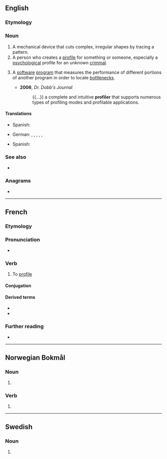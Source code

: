 ==English==

===Etymology===
{{suffix|en|profile|er}}

===Noun===
{{en-noun}}

# A mechanical device that cuts complex, irregular shapes by tracing a pattern.
# A person who creates a [[profile]] for something or someone, especially a [[psychological]] profile for an unknown [[criminal]].
# {{lb|en|computing}} A [[software]] [[program]] that measures the performance of different portions of another program in order to locate [[bottleneck]]s.
#* '''2006''', ''Dr. Dobb's Journal''
#*: {{...}} a complete and intuitive '''profiler''' that supports numerous types of profiling modes and profilable applications.

====Translations====
{{trans-top|mechanical device}}
{{trans-mid}}
* Spanish: {{t|es|generador de perfiles|m}}
{{trans-bottom}}

{{trans-top|person who creates a profile for something or some}}
* German: {{t+|de|Profiler|m}}, {{t+|de|Profilerin|f}}, {{t|de|Profilersteller|m}}, {{t|de|Profilerstellerin|f}}, {{t|de|Fallanalytiker|m}}, {{t|de|Fallanalytikerin|f}}
{{trans-mid}}
* Spanish: {{t+|es|perfilador|m}}
{{trans-bottom}}

{{trans-top|software program}}
{{trans-mid}}
{{trans-bottom}}

===See also===
* {{l|en|profilist}}

===Anagrams===
* {{anagrams|en|a=efiloprr|pro-lifer|prolifer}}

----

==French==

===Etymology===
{{suffix|fr|profil|er}}

===Pronunciation===
* {{audio|fr|LL-Q150 (fra)-Lyokoï-profiler.wav|Audio}}

===Verb===
{{fr-verb}}

# To [[profile]]

====Conjugation====
{{fr-conj-auto}}

====Derived terms====
* {{l|fr|profilage}}
* {{l|fr|profileur}}

===Further reading===
* {{R:TLFi}}

----

==Norwegian Bokmål==

===Noun===
{{head|nb|noun form|g=m}}

# {{inflection of|nb|profil||indef|p}}

===Verb===
{{nb-verb-form}}

# {{imperative of|nb|profilere}}

----

==Swedish==

===Noun===
{{head|sv|noun form}}

# {{sv-noun-form-indef-pl|profil}}